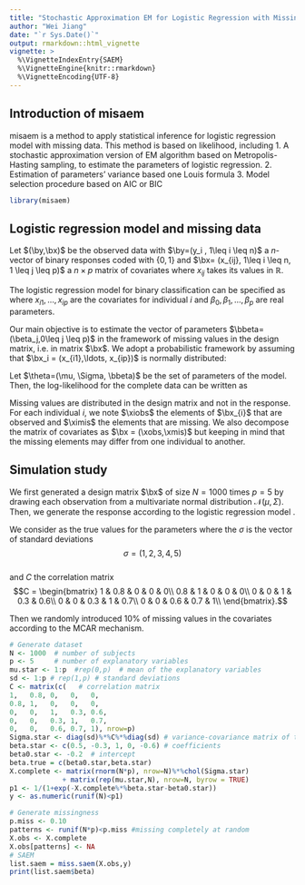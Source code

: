 ```yaml
---
title: "Stochastic Approximation EM for Logistic Regression with Missing Values"
author: "Wei Jiang"
date: "`r Sys.Date()`"
output: rmarkdown::html_vignette
vignette: >
  %\VignetteIndexEntry{SAEM}
  %\VignetteEngine{knitr::rmarkdown}
  %\VignetteEncoding{UTF-8}
---
```

## Introduction of misaem

misaem is a method to apply statistical inference for logistic regression model with missing data. This method is based on likelihood, including 
1. A stochastic approximation version of EM algorithm based on Metropolis-Hasting sampling, to estimate the parameters of logistic regression.
2. Estimation of parameters' variance based one Louis formula
3. Model selection procedure based on AIC or BIC 

```r
library(misaem)
```


## Logistic regression model and missing data

Let $(\by,\bx)$ be the observed data with $\by=(y_i , 1\leq i \leq n)$  a $n$-vector of binary responses coded with $\{0, 1\}$ and $\bx= (x_{ij}, 1\leq i \leq n, 1 \leq j \leq p)$ a  $n\times p$ matrix of covariates  where $x_{ij}$ takes its values in $\mathbb{R}$. 

The logistic regression model for binary classification can be specified as 
\begin{equation} \label{regmodel}
\prob{y_i=1|\bx_i;\bbeta}= 
\frac{\exp(\beta_0 + \sum_{j=1}^p \beta_j x_{ij})}
{ 1+\exp(\beta_0 + \sum_{j=1}^p \beta_j x_{ij}) }, 
\quad i=1,\cdots,n. 
\end{equation}
where $x_{i1},\ldots, x_{ip}$ are the covariates for individual $i$ and $\beta_0,\beta_1,\ldots,\beta_p$ are real parameters.

Our main objective is to estimate the vector of parameters $\bbeta=(\beta_j,0\leq j \leq p)$ 
 in the framework of missing values in the design matrix, i.e. in matrix $\bx$. We adopt a probabilistic framework by assuming that 
 $\bx_i = (x_{i1},\ldots, x_{ip})$ is normally distributed:
\begin{equation*}
\bx_i \iid \mathcal{N}_p(\mu,\Sigma), \quad i=1,\cdots,n. 
\end{equation*}

Let $\theta=(\mu, \Sigma, \bbeta)$ be the set of parameters of the model. Then, the log-likelihood for the complete data can be written as
\begin{equation*}
\begin{split}
\llike(\theta;\bx,\by) & =\sum_{i=1}^n \llike(\theta;\bx_i,y_i) \\
&=\sum_{i=1}^n \Big( \log  (\dens(y_i|\bx_i;\bbeta))+\log (\dens(\bx_i;\mu,\Sigma)) \Big).
\end{split}
\end{equation*}

Missing values are  distributed in the design matrix and not in the response. 
For each individual $i$, we note $\xiobs$ the elements of $\bx_{i}$ that are observed and $\ximis$ the elements that are missing. We also decompose the matrix of covariates  as $\bx = (\xobs,\xmis)$ but keeping in mind that the missing elements may differ from one individual to another.

## Simulation study

We first generated a design matrix $\bx$ of size $N=1000$ times $p=5$ by drawing each observation from a multivariate normal distribution $\mathcal{N}(\mu, \Sigma)$. Then, we generate the response according to the logistic regression model \eqref{regmodel}.

We consider as the true values for the parameters
\begin{equation*}
\begin{split}
\bbeta &= (-0.2, 0.5, -0.3, 1, 0, -0.6),\\
\mu &= (1,2,3,4,5),\\
\Sigma &= \text{diag}(\sigma)C \text{diag}(\sigma),
\end{split}
\end{equation*} 
where the $\sigma$ is the vector of standard deviations 
$$\sigma=(1,2,3,4,5)$$  
and  $C$ the correlation matrix 
$$C = \begin{bmatrix}
1  & 0.8 & 0 & 0 &   0\\
0.8 & 1 & 0 & 0  &  0\\
0  & 0 & 1 & 0.3 &   0.6\\
0 & 0 & 0.3 & 1 &  0.7\\
0 & 0 & 0.6 & 0.7 &  1\\
\end{bmatrix}.$$ 

Then we randomly introduced 10\% of missing values in the covariates according to the MCAR mechanism.

```r
# Generate dataset
N <- 1000  # number of subjects
p <- 5     # number of explanatory variables
mu.star <- 1:p  #rep(0,p)  # mean of the explanatory variables
sd <- 1:p # rep(1,p) # standard deviations
C <- matrix(c(   # correlation matrix
1,   0.8, 0,   0,   0,
0.8, 1,   0,   0,   0,
0,   0,   1,   0.3, 0.6,
0,   0,   0.3, 1,   0.7,
0,   0,   0.6, 0.7, 1), nrow=p)
Sigma.star <- diag(sd)%*%C%*%diag(sd) # variance-covariance matrix of the explanatory variables
beta.star <- c(0.5, -0.3, 1, 0, -0.6) # coefficients
beta0.star <- -0.2  # intercept
beta.true = c(beta0.star,beta.star)
X.complete <- matrix(rnorm(N*p), nrow=N)%*%chol(Sigma.star)
             + matrix(rep(mu.star,N), nrow=N, byrow = TRUE)
p1 <- 1/(1+exp(-X.complete%*%beta.star-beta0.star))
y <- as.numeric(runif(N)<p1)

# Generate missingness
p.miss <- 0.10
patterns <- runif(N*p)<p.miss #missing completely at random
X.obs <- X.complete
X.obs[patterns] <- NA
# SAEM
list.saem = miss.saem(X.obs,y)
print(list.saem$beta)
```


